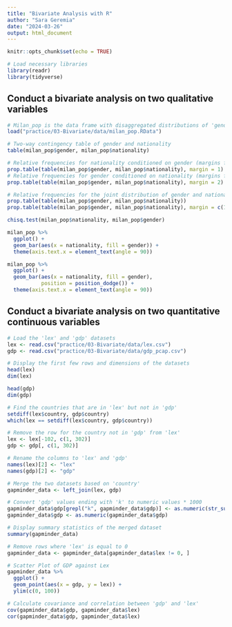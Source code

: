 ```yaml
---
title: "Bivariate Analysis with R"
author: "Sara Geremia"
date: "2024-03-26"
output: html_document
---
```


```r
knitr::opts_chunk$set(echo = TRUE)

# Load necessary libraries
library(readr)
library(tidyverse)
```

## Conduct a bivariate analysis on two qualitative variables

```r
# Milan_pop is the data frame with disaggregated distributions of 'gender' and 'nationality'
load("practice/03-Bivariate/data/milan_pop.RData")

# Two-way contingency table of gender and nationality
table(milan_pop$gender, milan_pop$nationality)

# Relative frequencies for nationality conditioned on gender (margins for rows)
prop.table(table(milan_pop$gender, milan_pop$nationality), margin = 1)
# Relative frequencies for gender conditioned on nationality (margins for columns)
prop.table(table(milan_pop$gender, milan_pop$nationality), margin = 2)

# Relative frequencies for the joint distribution of gender and nationality
prop.table(table(milan_pop$gender, milan_pop$nationality))
prop.table(table(milan_pop$gender, milan_pop$nationality), margin = c(1, 2))

chisq.test(milan_pop$nationality, milan_pop$gender)
```

```r
milan_pop %>% 
  ggplot() +
  geom_bar(aes(x = nationality, fill = gender)) +
  theme(axis.text.x = element_text(angle = 90))
```
```r
milan_pop %>% 
  ggplot() +
  geom_bar(aes(x = nationality, fill = gender),
           position = position_dodge()) +
  theme(axis.text.x = element_text(angle = 90))
```

## Conduct a bivariate analysis on two quantitative continuous variables

```r
# Load the 'lex' and 'gdp' datasets
lex <- read.csv("practice/03-Bivariate/data/lex.csv")
gdp <- read.csv("practice/03-Bivariate/data/gdp_pcap.csv")
```


```r
# Display the first few rows and dimensions of the datasets
head(lex)
dim(lex)

head(gdp)
dim(gdp)
```
```r
# Find the countries that are in 'lex' but not in 'gdp'
setdiff(lex$country, gdp$country)
which(lex == setdiff(lex$country, gdp$country))

# Remove the row for the country not in 'gdp' from 'lex'
lex <- lex[-102, c(1, 302)]
gdp <- gdp[, c(1, 302)]

# Rename the columns to 'lex' and 'gdp'
names(lex)[2] <- "lex"
names(gdp)[2] <- "gdp"

# Merge the two datasets based on 'country'
gapminder_data <- left_join(lex, gdp)

# Convert 'gdp' values ending with 'k' to numeric values * 1000
gapminder_data$gdp[grepl("k", gapminder_data$gdp)] <- as.numeric(str_sub(gapminder_data$gdp[grepl("k", gapminder_data$gdp)], end = -2)) * 1000
gapminder_data$gdp <- as.numeric(gapminder_data$gdp)
```

```r
# Display summary statistics of the merged dataset
summary(gapminder_data)

# Remove rows where 'lex' is equal to 0
gapminder_data <- gapminder_data[gapminder_data$lex != 0, ]
```


```r
# Scatter Plot of GDP against Lex
gapminder_data %>% 
  ggplot() +
  geom_point(aes(x = gdp, y = lex)) +
  ylim(c(0, 100))
```

```r
# Calculate covariance and correlation between 'gdp' and 'lex'
cov(gapminder_data$gdp, gapminder_data$lex)
cor(gapminder_data$gdp, gapminder_data$lex)
```

